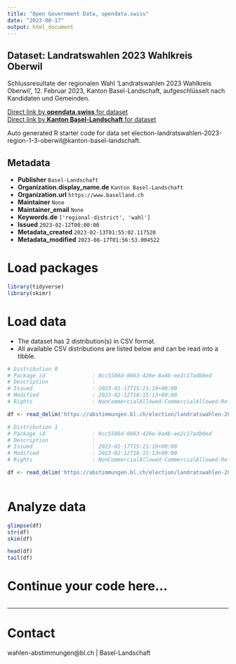 ```yaml
---
title: "Open Government Data, opendata.swiss"
date: "2023-08-17"
output: html_document
---
```


## Dataset: Landratswahlen 2023 Wahlkreis Oberwil

Schlussresultate der regionalen Wahl 'Landratswahlen 2023 Wahlkreis Oberwil', 12. Februar 2023, Kanton Basel-Landschaft, aufgeschlüsselt nach Kandidaten und Gemeinden.

[Direct link by **opendata.swiss** for dataset](https://opendata.swiss/de/dataset/landratswahlen-2023-wahlkreis-oberwil)<br>
[Direct link by **Kanton Basel-Landschaft** for dataset](https://abstimmungen.bl.ch/election/landratswahlen-2023-region-1-3-oberwil/data)

Auto generated R starter code for data set election-landratswahlen-2023-region-1-3-oberwil@kanton-basel-landschaft.

## Metadata

- **Publisher** `Basel-Landschaft`
- **Organization.display_name.de** `Kanton Basel-Landschaft`
- **Organization.url** `https://www.baselland.ch`
- **Maintainer** `None`
- **Maintainer_email** `None`
- **Keywords.de** `['regional-district', 'wahl']`
- **Issued** `2023-02-12T00:00:00`
- **Metadata_created** `2023-02-13T01:55:02.117520`
- **Metadata_modified** `2023-08-17T01:56:53.004522`


# Load packages

```r

library(tidyverse)
library(skimr)

```

# Load data

-   The dataset has 2 distribution(s) in CSV format.
-   All available CSV distributions are listed below and can be read into a tibble.

```r

# Distribution 0
# Package_id               : 0cc5586d-0663-426e-8a4b-ee2c17adb0ed
# Description              : 
# Issued                   : 2023-01-17T15:21:19+00:00
# Modified                 : 2023-02-12T18:15:13+00:00
# Rights                   : NonCommercialAllowed-CommercialAllowed-ReferenceRequired

df <- read_delim('https://abstimmungen.bl.ch/election/landratswahlen-2023-region-1-3-oberwil/data-parties-csv')

# Distribution 1
# Package_id               : 0cc5586d-0663-426e-8a4b-ee2c17adb0ed
# Description              : 
# Issued                   : 2023-01-17T15:21:19+00:00
# Modified                 : 2023-02-12T18:15:13+00:00
# Rights                   : NonCommercialAllowed-CommercialAllowed-ReferenceRequired

df <- read_delim('https://abstimmungen.bl.ch/election/landratswahlen-2023-region-1-3-oberwil/data-csv')



```

# Analyze data

```r

glimpse(df)
str(df)
skim(df)

head(df)
tail(df)

```

# Continue your code here...

```r

```

------------------------------------------------------------------------

# Contact

wahlen-abstimmungen@bl.ch | Basel-Landschaft
